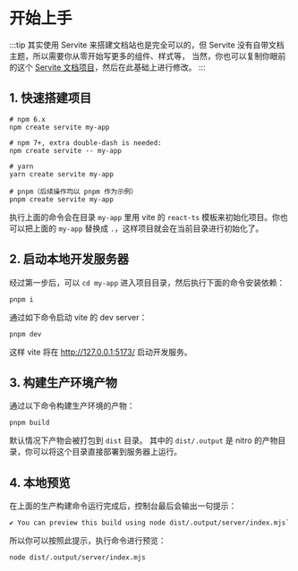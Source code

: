 # 开始上手

:::tip
其实使用 Servite 来搭建文档站也是完全可以的，但 Servite 没有自带文档主题，所以需要你从零开始写更多的组件、样式等，
当然，你也可以复制你眼前的这个 [Servite 文档项目](https://github.com/Codpoe/servite/tree/master/packages/docs)，然后在此基础上进行修改。
:::

## 1. 快速搭建项目

```shell
# npm 6.x
npm create servite my-app

# npm 7+, extra double-dash is needed:
npm create servite -- my-app

# yarn
yarn create servite my-app

# pnpm（后续操作均以 pnpm 作为示例）
pnpm create servite my-app
```

执行上面的命令会在目录 `my-app` 里用 vite 的 `react-ts` 模板来初始化项目。你也可以把上面的 `my-app` 替换成 `.`，这样项目就会在当前目录进行初始化了。

## 2. 启动本地开发服务器

经过第一步后，可以 `cd my-app` 进入项目目录，然后执行下面的命令安装依赖：

```shell
pnpm i
```

通过如下命令启动 vite 的 dev server：

```shell
pnpm dev
```

这样 vite 将在 http://127.0.0.1:5173/ 启动开发服务。

## 3. 构建生产环境产物

通过以下命令构建生产环境的产物：

```shell
pnpm build
```

默认情况下产物会被打包到 `dist` 目录。
其中的 `dist/.output` 是 nitro 的产物目录，你可以将这个目录直接部署到服务器上运行。

## 4. 本地预览

在上面的生产构建命令运行完成后，控制台最后会输出一句提示：

```shell
✔ You can preview this build using node dist/.output/server/index.mjs`
```

所以你可以按照此提示，执行命令进行预览：

```shell
node dist/.output/server/index.mjs
```
